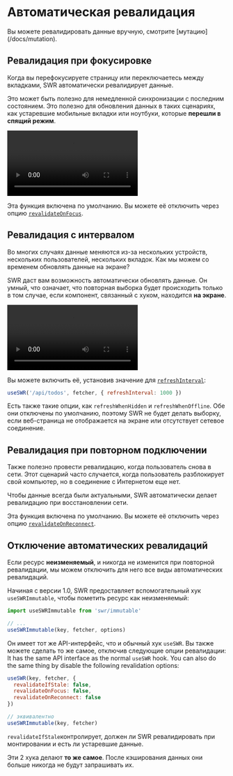 
# Автоматическая ревалидация

<Callout>
  Вы можете ревалидировать данные вручную, смотрите [мутацию](/docs/mutation).
</Callout>

## Ревалидация при фокусировке

Когда вы перефокусируете страницу или переключаетесь между вкладками, SWR
автоматически ревалидирует данные.

Это может быть полезно для немедленной синхронизации с последним состоянием. Это
полезно для обновления данных в таких сценариях, как устаревшие мобильные
вкладки или ноутбуки, которые **перешли в спящий режим**.

<Bleed>
  <Video
    src="https://raw.githubusercontent.com/vercel/pithagon.github.io/master/.github/videos/focus-revalidate.mp4"
    caption="Видео: использование ревалидации при фокусировке для автоматической синхронизации состояния входа в систему между страницами."
    ratio={307 / 768}
  />
</Bleed>

Эта функция включена по умолчанию. Вы можете её отключить через опцию
[`revalidateOnFocus`](/docs/options).

## Ревалидация с интервалом

Во многих случаях данные меняются из-за нескольких устройств, нескольких
пользователей, нескольких вкладок. Как мы можем со временем обновлять данные на
экране?

SWR даст вам возможность автоматически обновлять данные. Он умный, что означает,
что повторная выборка будет происходить только в том случае, если компонент,
связанный с хуком, находится **на экране**.

<Bleed>
  <Video
    src="https://raw.githubusercontent.com/vercel/pithagon.github.io/master/.github/videos/refetch-interval.mp4"
    caption="Видео: когда пользователь вносит изменения, оба сеанса в конечном итоге будут отображать одни и те же данные."
    ratio={307 / 768}
  />
</Bleed>

Вы можете включить её, установив значение для
[`refreshInterval`](/docs/options):

```js
useSWR('/api/todos', fetcher, { refreshInterval: 1000 })
```

Есть также такие опции, как `refreshWhenHidden` и `refreshWhenOffline`. Обе они
отключены по умолчанию, поэтому SWR не будет делать выборку, если веб-страница
не отображается на экране или отсутствует сетевое соединение.

## Ревалидация при повторном подключении

Также полезно провести ревалидацию, когда пользователь снова в сети. Этот
сценарий часто случается, когда пользователь разблокирует свой компьютер, но в
соединение с Интернетом еще нет.

Чтобы данные всегда были актуальными, SWR автоматически делает ревалидацию при
восстановлении сети.

Эта функция включена по умолчанию. Вы можете её отключить через опцию
[`revalidateOnReconnect`](/docs/options).

## Отключение автоматических ревалидаций

Если ресурс **неизменяемый**, и никогда не изменится при повторной ревалидации,
мы можем отключить для него все виды автоматических ревалидаций.

Начиная с версии 1.0, SWR предоставляет вспомогательный хук `useSWRImmutable`,
чтобы пометить ресурс как неизменяемый:

```js
import useSWRImmutable from 'swr/immutable'

// ...
useSWRImmutable(key, fetcher, options)
```

Он имеет тот же API-интерфейс, что и обычный хук `useSWR`. Вы также можете
сделать то же самое, отключив следующие опции ревалидации: It has the same API
interface as the normal `useSWR` hook. You can also do the same thing by disable
the following revalidation options:

```js
useSWR(key, fetcher, {
  revalidateIfStale: false,
  revalidateOnFocus: false,
  revalidateOnReconnect: false
})

// эквивалентно
useSWRImmutable(key, fetcher)
```

`revalidateIfStale`контролирует, должен ли SWR ревалидировать при монтировании и
есть ли устаревшие данные.

Эти 2 хука делают **то же самое**. После кэширования данных они больше никогда
не будут запрашивать их.
